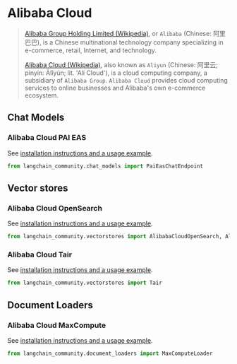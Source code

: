 # Alibaba Cloud

>[Alibaba Group Holding Limited (Wikipedia)](https://en.wikipedia.org/wiki/Alibaba_Group), or `Alibaba`
> (Chinese: 阿里巴巴), is a Chinese multinational technology company specializing in e-commerce, retail, 
> Internet, and technology.
> 
> [Alibaba Cloud (Wikipedia)](https://en.wikipedia.org/wiki/Alibaba_Cloud), also known as `Aliyun`
> (Chinese: 阿里云; pinyin: Ālǐyún; lit. 'Ali Cloud'), is a cloud computing company, a subsidiary 
> of `Alibaba Group`. `Alibaba Cloud` provides cloud computing services to online businesses and 
> Alibaba's own e-commerce ecosystem.
 
 
## Chat Models

### Alibaba Cloud PAI EAS

See [installation instructions and a usage example](/docs/integrations/chat/alibaba_cloud_pai_eas).

```python
from langchain_community.chat_models import PaiEasChatEndpoint
```

## Vector stores

### Alibaba Cloud OpenSearch

See [installation instructions and a usage example](/docs/integrations/vectorstores/alibabacloud_opensearch).

```python
from langchain_community.vectorstores import AlibabaCloudOpenSearch, AlibabaCloudOpenSearchSettings
```

### Alibaba Cloud Tair

See [installation instructions and a usage example](/docs/integrations/vectorstores/tair).

```python
from langchain_community.vectorstores import Tair
```

## Document Loaders

### Alibaba Cloud MaxCompute

See [installation instructions and a usage example](/docs/integrations/document_loaders/alibaba_cloud_maxcompute).

```python
from langchain_community.document_loaders import MaxComputeLoader
```
